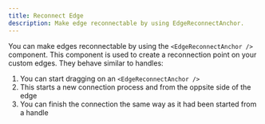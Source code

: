 ```yaml
---
title: Reconnect Edge
description: Make edge reconnectable by using EdgeReconnectAnchor.
---
```


You can make edges reconnectable by using the `<EdgeReconnectAnchor />` component. This component is used to create a reconnection point on your custom edges. They behave similar to handles:

1. You can start dragging on an `<EdgeReconnectAnchor />`
2. This starts a new connection process and from the oppsite side of the edge
3. You can finish the connection the same way as it had been started from a handle

<RemoteCodeViewer route="examples/edges/reconnect-edge" framework="svelte" />
